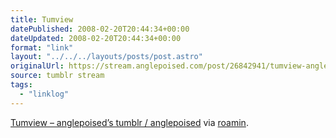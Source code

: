 ```yaml
---
title: Tumview
datePublished: 2008-02-20T20:44:34+00:00
dateUpdated: 2008-02-20T20:44:34+00:00
format: "link"
layout: "../../../layouts/posts/post.astro"
originalUrl: https://stream.anglepoised.com/post/26842941/tumview-anglepoiseds-tumblr-anglepoised
source: tumblr stream
tags:
  - "linklog"
---
```


[Tumview &#8211; anglepoised&#8217;s tumblr / anglepoised][1] via <a href="http://roamin.tumblr.com/">roamin</a>.

[1]: http://tumview.inucara.net/id/anglepoised
